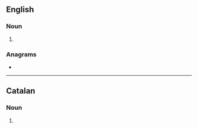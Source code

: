 {{also|érosions}}
==English==

===Noun===
{{head|en|noun plural form}}

# {{plural of|erosion|lang=en}}

===Anagrams===
* {{anagrams|en|a=einoorss|Reinosos}}

----

==Catalan==

===Noun===
{{head|ca|noun form}}

# {{plural of|erosió|lang=ca}}